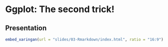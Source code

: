 # Ggplot: The second trick!

## Presentation


```r
embed_xaringan(url = "slides/03-Rmarkdown/index.html", ratio = "16:9")
```


